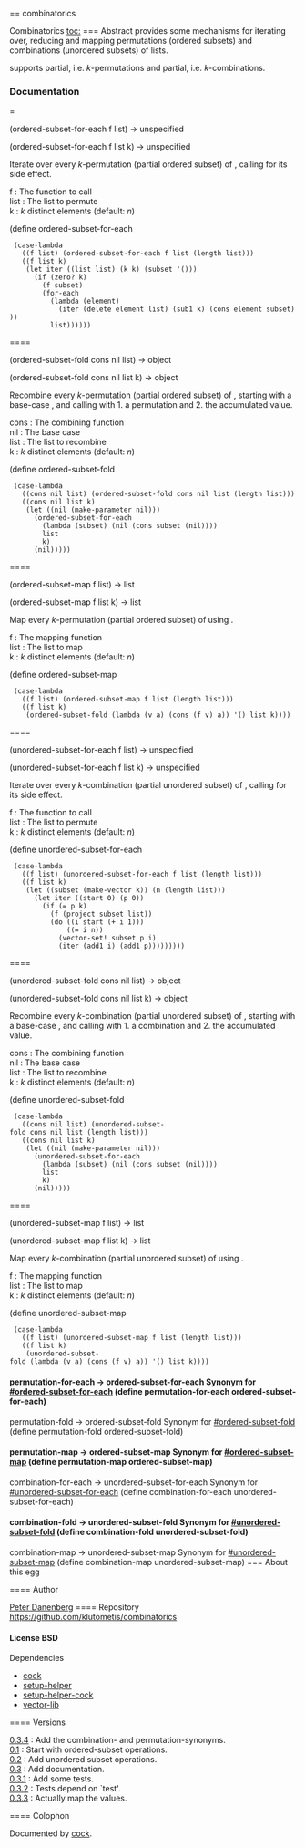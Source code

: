 == combinatorics

Combinatorics
[[toc:]]
=== Abstract
{{Combinatorics}} provides some mechanisms for iterating over,
reducing and mapping permutations (ordered subsets) and
combinations (unordered subsets) of lists.


{{Combinatorics}} supports partial, i.e.
''k''-permutations and partial, i.e. ''k''-combinations.


=== Documentation
==== {{ordered-subset-for-each}}
<procedure>(ordered-subset-for-each f list) → unspecified</procedure>
<procedure>(ordered-subset-for-each f list k) → unspecified</procedure>
Iterate over every ''k''-permutation (partial ordered subset) of {{list}},
calling {{f}} for its side effect.
; f : The function to call
; list : The list to permute
; k : ''k'' distinct elements (default: ''n'')
<enscript highlight="scheme">(define ordered-subset-for-each
  (case-lambda
    ((f list) (ordered-subset-for-each f list (length list)))
    ((f list k)
     (let iter ((list list) (k k) (subset '()))
       (if (zero? k)
         (f subset)
         (for-each
           (lambda (element)
             (iter (delete element list) (sub1 k) (cons element subset)))
           list))))))
</enscript>
==== {{ordered-subset-fold}}
<procedure>(ordered-subset-fold cons nil list) → object</procedure>
<procedure>(ordered-subset-fold cons nil list k) → object</procedure>
Recombine every ''k''-permutation (partial ordered subset) of {{list}},
starting with a base-case {{nil}}, and calling {{cons}} with 1. a
permutation and 2. the accumulated value.
; cons : The combining function
; nil : The base case
; list : The list to recombine
; k : ''k'' distinct elements (default: ''n'')
<enscript highlight="scheme">(define ordered-subset-fold
  (case-lambda
    ((cons nil list) (ordered-subset-fold cons nil list (length list)))
    ((cons nil list k)
     (let ((nil (make-parameter nil)))
       (ordered-subset-for-each
         (lambda (subset) (nil (cons subset (nil))))
         list
         k)
       (nil)))))
</enscript>
==== {{ordered-subset-map}}
<procedure>(ordered-subset-map f list) → list</procedure>
<procedure>(ordered-subset-map f list k) → list</procedure>
Map every ''k''-permutation (partial ordered subset) of {{list}} using {{f}}.
; f : The mapping function
; list : The list to map
; k : ''k'' distinct elements (default: ''n'')
<enscript highlight="scheme">(define ordered-subset-map
  (case-lambda
    ((f list) (ordered-subset-map f list (length list)))
    ((f list k)
     (ordered-subset-fold (lambda (v a) (cons (f v) a)) '() list k))))
</enscript>
==== {{unordered-subset-for-each}}
<procedure>(unordered-subset-for-each f list) → unspecified</procedure>
<procedure>(unordered-subset-for-each f list k) → unspecified</procedure>
Iterate over every ''k''-combination (partial unordered subset) of {{list}},
calling {{f}} for its side effect.
; f : The function to call
; list : The list to permute
; k : ''k'' distinct elements (default: ''n'')
<enscript highlight="scheme">(define unordered-subset-for-each
  (case-lambda
    ((f list) (unordered-subset-for-each f list (length list)))
    ((f list k)
     (let ((subset (make-vector k)) (n (length list)))
       (let iter ((start 0) (p 0))
         (if (= p k)
           (f (project subset list))
           (do ((i start (+ i 1)))
               ((= i n))
             (vector-set! subset p i)
             (iter (add1 i) (add1 p)))))))))
</enscript>
==== {{unordered-subset-fold}}
<procedure>(unordered-subset-fold cons nil list) → object</procedure>
<procedure>(unordered-subset-fold cons nil list k) → object</procedure>
Recombine every ''k''-combination (partial unordered subset) of {{list}},
starting with a base-case {{nil}}, and calling {{cons}} with 1. a
combination and 2. the accumulated value.
; cons : The combining function
; nil : The base case
; list : The list to recombine
; k : ''k'' distinct elements (default: ''n'')
<enscript highlight="scheme">(define unordered-subset-fold
  (case-lambda
    ((cons nil list) (unordered-subset-fold cons nil list (length list)))
    ((cons nil list k)
     (let ((nil (make-parameter nil)))
       (unordered-subset-for-each
         (lambda (subset) (nil (cons subset (nil))))
         list
         k)
       (nil)))))
</enscript>
==== {{unordered-subset-map}}
<procedure>(unordered-subset-map f list) → list</procedure>
<procedure>(unordered-subset-map f list k) → list</procedure>
Map every ''k''-combination (partial unordered subset) of {{list}} using {{f}}.
; f : The mapping function
; list : The list to map
; k : ''k'' distinct elements (default: ''n'')
<enscript highlight="scheme">(define unordered-subset-map
  (case-lambda
    ((f list) (unordered-subset-map f list (length list)))
    ((f list k)
     (unordered-subset-fold (lambda (v a) (cons (f v) a)) '() list k))))
</enscript>
==== {{permutation-for-each}}
<constant>permutation-for-each → ordered-subset-for-each</constant>
Synonym for [[#ordered-subset-for-each]]
<enscript highlight="scheme">(define permutation-for-each ordered-subset-for-each)
</enscript>
==== {{permutation-fold}}
<constant>permutation-fold → ordered-subset-fold</constant>
Synonym for [[#ordered-subset-fold]]
<enscript highlight="scheme">(define permutation-fold ordered-subset-fold)
</enscript>
==== {{permutation-map}}
<constant>permutation-map → ordered-subset-map</constant>
Synonym for [[#ordered-subset-map]]
<enscript highlight="scheme">(define permutation-map ordered-subset-map)
</enscript>
==== {{combination-for-each}}
<constant>combination-for-each → unordered-subset-for-each</constant>
Synonym for [[#unordered-subset-for-each]]
<enscript highlight="scheme">(define combination-for-each unordered-subset-for-each)
</enscript>
==== {{combination-fold}}
<constant>combination-fold → unordered-subset-fold</constant>
Synonym for [[#unordered-subset-fold]]
<enscript highlight="scheme">(define combination-fold unordered-subset-fold)
</enscript>
==== {{combination-map}}
<constant>combination-map → unordered-subset-map</constant>
Synonym for [[#unordered-subset-map]]
<enscript highlight="scheme">(define combination-map unordered-subset-map)
</enscript>
=== About this egg

==== Author

[[/users/klutometis|Peter Danenberg]]
==== Repository
[[https://github.com/klutometis/combinatorics]]
==== License
BSD
==== Dependencies
* [[cock]]
* [[setup-helper]]
* [[setup-helper-cock]]
* [[vector-lib]]

==== Versions
; [[https://github.com/klutometis/combinatorics/releases/tag/0.3.4|0.3.4]] : Add the combination- and permutation-synonyms.
; [[https://github.com/klutometis/combinatorics/releases/tag/0.1|0.1]] : Start with ordered-subset operations.
; [[https://github.com/klutometis/combinatorics/releases/tag/0.2|0.2]] : Add unordered subset operations.
; [[https://github.com/klutometis/combinatorics/releases/tag/0.3|0.3]] : Add documentation.
; [[https://github.com/klutometis/combinatorics/releases/tag/0.3.1|0.3.1]] : Add some tests.
; [[https://github.com/klutometis/combinatorics/releases/tag/0.3.2|0.3.2]] : Tests depend on `test'.
; [[https://github.com/klutometis/combinatorics/releases/tag/0.3.3|0.3.3]] : Actually map the values.
==== Colophon

Documented by [[/egg/cock|cock]].